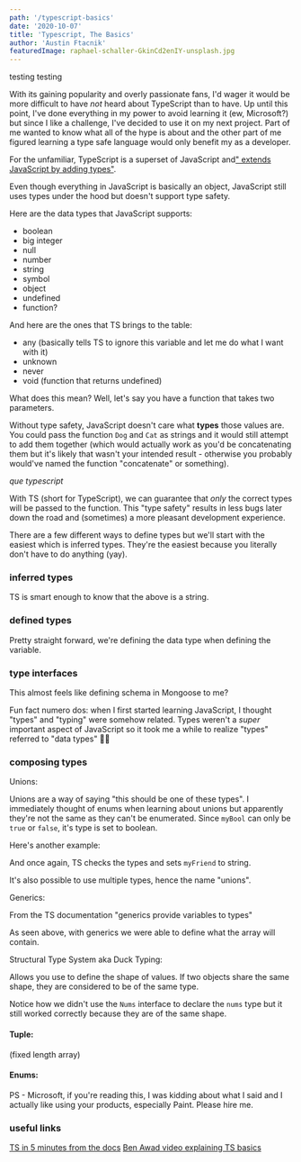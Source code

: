```yaml
---
path: '/typescript-basics'
date: '2020-10-07'
title: 'Typescript, The Basics'
author: 'Austin Ftacnik'
featuredImage: raphael-schaller-GkinCd2enIY-unsplash.jpg
---
```


testing testing


With its gaining popularity and overly passionate fans, I'd wager it would be more difficult to have *not* heard about TypeScript than to have. Up until this point, I've done everything in my power to avoid learning it (ew, Microsoft?) but since I like a challenge, I've decided to use it on my next project. Part of me wanted to know what all of the hype is about and the other part of me figured learning a type safe language would only benefit my as a developer.

For the unfamiliar, TypeScript is a superset of JavaScript and<a href='https://www.typescriptlang.org/'>" extends JavaScript by adding types"</a>.

Even though everything in JavaScript is basically an object, JavaScript still uses types under the hood but doesn't support type safety.

Here are the data types that JavaScript supports:
<ul>
    <li>boolean</li>
    <li>big integer</li>
    <li>null</li>
    <li>number</li>
    <li>string</li>
    <li>symbol</li>
    <li>object</li>
    <li>undefined</li>
    <li>function?</li>
</ul>

And here are the ones that TS brings to the table:

<ul>
    <li>any (basically tells TS to ignore this variable and let me do what I want with it)</li>
    <li>unknown</li>
    <li>never</li>
    <li>void (function that returns undefined)</li>
</ul>

What does this mean? Well, let's say you have a function that takes two parameters.

<!-- ```JavaScript
const add = (a, b) => {
    return a + b
}
``` -->

Without type safety, JavaScript doesn't care what **types** those values are. You could pass the function `Dog` and `Cat` as strings and it would still attempt to add them together (which would actually work as you'd be concatenating them but it's likely that wasn't your intended result - otherwise you probably would've named the function "concatenate" or something).

*que typescript*

With TS (short for TypeScript), we can guarantee that *only* the correct types will be passed to the function. This "type safety" results in less bugs later down the road and (sometimes) a more pleasant development experience.

<!-- ```TypeScript
const add = (a: number, b: number) => {
    return a + b
}
``` -->

There are a few different ways to define types but we'll start with the easiest which is inferred types. They're the easiest because you literally don't have to do anything (yay).

### inferred types

<!-- ```JavaScript
const name = 'Austin'
``` -->

TS is smart enough to know that the above is a string. 

### defined types

<!-- ```JavaScript
// string
const name: string = 'Austin'

// number
const age: number = 27

// array
const hobbies: string[] = ['coding', 'reading', 'weight lifting']

``` -->

Pretty straight forward, we're defining the data type when defining the variable.

### type interfaces

<!-- ```TypeScript
interface MyObj {
    name: string,
    age: number
}

const myObj: MyObj = {
    name: 'Austin',
    age: 27
}
``` -->

This almost feels like defining schema in Mongoose to me?

Fun fact numero dos: when I first started learning JavaScript, I thought "types" and "typing" were somehow related. Types weren't a *super* important aspect of JavaScript so it took me a while to realize "types" referred to "data types" 🤦‍♂️

### composing types

Unions:

<!-- ```TypeScript
type myBool = true | false
``` -->
Unions are a way of saying "this should be one of these types". I immediately thought of enums when learning about unions but apparently they're not the same as they can't be enumerated. Since `myBool` can only be `true` or `false`, it's type is set to boolean.

Here's another example:

<!-- ```TypeScript
type myFriend = 'Devin' | 'Luke' | `Rillo`
``` -->
And once again, TS checks the types and sets `myFriend` to string.

It's also possible to use multiple types, hence the name "unions". 

<!-- ```TypeScript
type myPhoneNumber = 1234567 | '123-4567'
``` -->

Generics:

From the TS documentation "generics provide variables to types"

<!-- ```TypeScript
type MyNames = Array<string>
const myNames: MyNames = ['Austin', 'Ftacnik']

//or 

const yourNames: Array<string> = ['your', 'names']
``` -->
As seen above, with generics we were able to define what the array will contain.

Structural Type System aka Duck Typing:

Allows you use to define the shape of values. If two objects share the same shape, they are considered to be of the same type.

<!-- ```TypeScript
interface Nums {
    a: number,
    b: number,
}

const multiply = (obj: Nums) => {
    return obj.a + obj.b
}

const nums = { a: 2, b: 4}
const result: number = multiply(nums); // 8
``` -->

Notice how we didn't use the `Nums` interface to declare the `nums` type but it still worked correctly because they are of the same shape.

#### Tuple: 

(fixed length array)

<!-- ```TypeScript
let x: [string, number];
x = ['Hello', 8]
``` -->

#### Enums:



<!-- ```TypeScript
enum Colors {
    Red,
    Blue,
    Green
}

const myFavoriteColor = Colors.Green;

const myLeastFavoriteColor = Colors[0]
``` -->



PS - Microsoft, if you're reading this, I was kidding about what I said and I actually like using your products, especially Paint. Please hire me. 

### useful links
<a href='https://www.typescriptlang.org/docs/handbook/typescript-in-5-minutes.html'>TS in 5 minutes from the docs</a>
<a href='https://www.youtube.com/watch?v=se72XMlG1Ro'>Ben Awad video explaining TS basics</a>

